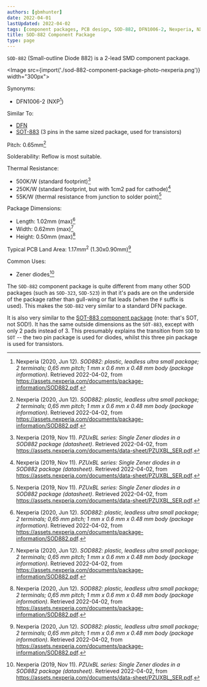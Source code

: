 ```yaml
---
authors: [gbmhunter]
date: 2022-04-01
lastUpdated: 2022-04-02
tags: [component packages, PCB design, SOD-882, DFN1006-2, Nexperia, NXP]
title: SOD-882 Component Package
type: page
---
```


`SOD-882` (Small-outline Diode 882) is a 2-lead SMD component package.

<Image src={import('./sod-882-component-package-photo-nexperia.png')} width="300px"></Image>

Synonyms:

* DFN1006-2 (NXP[^bib-nexperia-sod-882])

Similar To:

* [DFN](/pcb-design/component-packages/dfn-component-package/)
* [SOT-883](/pcb-design/component-packages/sot-883-component-package/) (3 pins in the same sized package, used for transistors)

Pitch: 0.65mm[^bib-nexperia-sod-882]

Solderability: Reflow is most suitable.

Thermal Resistance:

* 500K/W (standard footprint)[^bib-nexperia-pzuxbl-ds]
* 250K/W (standard footprint, but with 1cm2 pad for cathode)[^bib-nexperia-pzuxbl-ds]
* 55K/W (thermal resistance from junction to solder point)[^bib-nexperia-pzuxbl-ds]

Package Dimensions:

* Length: 1.02mm (max)[^bib-nexperia-sod-882]
* Width: 0.62mm (max)[^bib-nexperia-sod-882]
* Height: 0.50mm (max)[^bib-nexperia-sod-882]

Typical PCB Land Area: $1.17mm^2$ (1.30x0.90mm)[^bib-nexperia-sod-882]

Common Uses:

* Zener diodes[^bib-nexperia-pzuxbl-ds]

The `SOD-882` component package is quite different from many other SOD packages (such as `SOD-323`, `SOD-523`) in that it's pads are on the underside of the package rather than gull-wing or flat leads (when the `F` suffix is used). This makes the `SOD-882` very similar to a standard DFN package.

It is also very similar to the [SOT-883 component package](/pcb-design/component-packages/sot-883-component-package/) (note: that's SOT, not SOD!). It has the same outside dimensions as the `SOT-883`, except with only 2 pads instead of 3. This presumably explains the transition from `SOD` to `SOT` -- the two pin package is used for diodes, whilst this three pin package is used for transistors.

[^bib-nexperia-sod-882]:  Nexperia (2020, Jun 12). _SOD882: plastic, leadless ultra small package; 2 terminals; 0,65 mm pitch; 1 mm x 0.6 mm x 0.48 mm body (package information)_. Retrieved 2022-04-02, from https://assets.nexperia.com/documents/package-information/SOD882.pdf.
[^bib-nexperia-pzuxbl-ds]:  Nexperia (2019, Nov 11). _PZUxBL series: Single Zener diodes in a SOD882 package (datasheet)_. Retrieved 2022-04-02, from https://assets.nexperia.com/documents/data-sheet/PZUXBL_SER.pdf.
